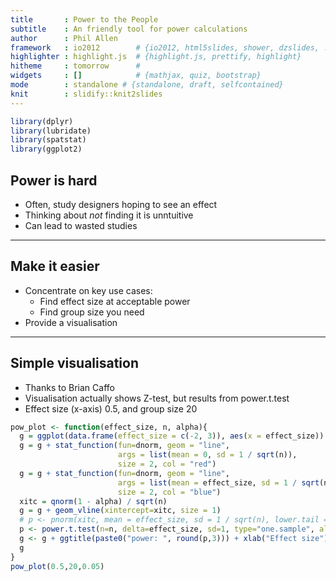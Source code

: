 ```yaml
---
title       : Power to the People
subtitle    : An friendly tool for power calculations
author      : Phil Allen
framework   : io2012        # {io2012, html5slides, shower, dzslides, ...}
highlighter : highlight.js  # {highlight.js, prettify, highlight}
hitheme     : tomorrow      # 
widgets     : []            # {mathjax, quiz, bootstrap}
mode        : standalone # {standalone, draft, selfcontained}
knit        : slidify::knit2slides
---
```


```r
library(dplyr)
library(lubridate)
library(spatstat)
library(ggplot2)
```

## Power is hard

* Often, study designers hoping to see an effect
* Thinking about _not_ finding it is unntuitive
* Can lead to wasted studies

---

## Make it easier

* Concentrate on key use cases:
  + Find effect size at acceptable power
  + Find group size you need
* Provide a visualisation

---

## Simple visualisation

* Thanks to Brian Caffo 
* Visualisation actually shows Z-test, but results from power.t.test
* Effect size (x-axis) 0.5, and group size 20

```r
pow_plot <- function(effect_size, n, alpha){
  g = ggplot(data.frame(effect_size = c(-2, 3)), aes(x = effect_size))
  g = g + stat_function(fun=dnorm, geom = "line", 
                        args = list(mean = 0, sd = 1 / sqrt(n)), 
                        size = 2, col = "red")
  g = g + stat_function(fun=dnorm, geom = "line", 
                        args = list(mean = effect_size, sd = 1 / sqrt(n)), 
                        size = 2, col = "blue")
  xitc = qnorm(1 - alpha) / sqrt(n)
  g = g + geom_vline(xintercept=xitc, size = 1)
  # p <- pnorm(xitc, mean = effect_size, sd = 1 / sqrt(n), lower.tail = FALSE)
  p <- power.t.test(n=n, delta=effect_size, sd=1, type="one.sample", alt="one.sided")$power
  g <- g + ggtitle(paste0("power: ", round(p,3))) + xlab("Effect size")
  g
}
pow_plot(0.5,20,0.05)
```



